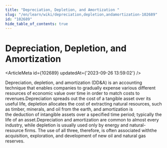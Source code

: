 ```yaml
---
title: "Depreciation, Depletion, and Amortization "
slug: "/en/learn/wiki/depreciation,depletion,andamortization-102689"
id: "102689"
hide_table_of_contents: true
---
```



# Depreciation, Depletion, and Amortization 

<ArticleMeta id={102689} updatedAt={'2023-09-26 13:59:02'} />
<div className='border-solid border-b border-t-0 my-4 border-[var(--ifm-color-gray-300)]' />

Depreciation, depletion, and amortization (DD&A) is an accounting technique that enables companies to gradually expense various different resources of economic value over time in order to match costs to revenues.Depreciation spreads out the cost of a tangible asset over its useful life, depletion allocates the cost of extracting natural resources, such as timber, minerals, and oil from the earth, and amortization is the deduction of intangible assets over a specified time period; typically the life of an asset.Depreciation and amortization are common to almost every industry, while depletion is usually used only by energy and natural-resource firms. The use of all three, therefore, is often associated withthe acquisition, exploration, and development of new oil and natural gas reserves.
